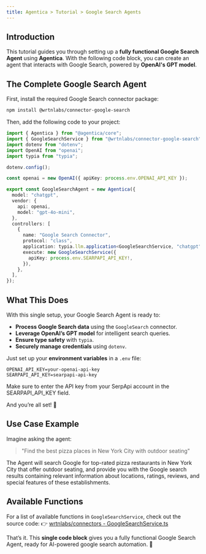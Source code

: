 ```yaml
---
title: Agentica > Tutorial > Google Search Agents
---
```


## Introduction

This tutorial guides you through setting up a **fully functional Google Search Agent** using **Agentica**. With the following code block, you can create an agent that interacts with Google Search, powered by **OpenAI's GPT model**.

## The Complete Google Search Agent

First, install the required Google Search connector package:

```bash
npm install @wrtnlabs/connector-google-search
```

Then, add the following code to your project:

```typescript
import { Agentica } from "@agentica/core";
import { GoogleSearchService } from "@wrtnlabs/connector-google-search";
import dotenv from "dotenv";
import OpenAI from "openai";
import typia from "typia";

dotenv.config();

const openai = new OpenAI({ apiKey: process.env.OPENAI_API_KEY });

export const GoogleSearchAgent = new Agentica({
  model: "chatgpt",
  vendor: {
    api: openai,
    model: "gpt-4o-mini",
  },
  controllers: [
    {
      name: "Google Search Connector",
      protocol: "class",
      application: typia.llm.application<GoogleSearchService, "chatgpt">(),
      execute: new GoogleSearchService({
        apiKey: process.env.SEARPAPI_API_KEY!,
      }),
    },
  ],
});
```

## What This Does

With this single setup, your Google Search Agent is ready to:

- **Process Google Search data** using the `GoogleSearch` connector.
- **Leverage OpenAI’s GPT model** for intelligent search queries.
- **Ensure type safety** with `typia`.
- **Securely manage credentials** using `dotenv`.

Just set up your **environment variables** in a `.env` file:

```env
OPENAI_API_KEY=your-openai-api-key
SEARPAPI_API_KEY=searpapi-api-key
```

Make sure to enter the API key from your SerpApi account in the SEARPAPI_API_KEY field.

And you’re all set! 🎉

## Use Case Example

Imagine asking the agent:

> "Find the best pizza places in New York City with outdoor seating"

The Agent will search Google for top-rated pizza restaurants in New York City that offer outdoor seating, and provide you with the Google search results containing relevant information about locations, ratings, reviews, and special features of these establishments.
## Available Functions

For a list of available functions in `GoogleSearchService`, check out the source code:
👉 [wrtnlabs/connectors - GoogleSearchService.ts](https://github.com/wrtnlabs/connectors/blob/main/packages/google_search/src/google_search/GoogleSearchService.ts)

That’s it. This **single code block** gives you a fully functional Google Search Agent, ready for AI-powered google search automation. 🚀